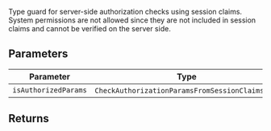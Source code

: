 Type guard for server-side authorization checks using session claims.
System permissions are not allowed since they are not included
in session claims and cannot be verified on the server side.

## Parameters

| Parameter            | Type                                               |
| -------------------- | -------------------------------------------------- |
| `isAuthorizedParams` | `CheckAuthorizationParamsFromSessionClaims`\<`P`\> |

## Returns
